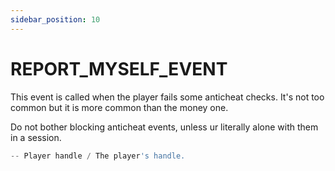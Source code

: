 ```yaml
---
sidebar_position: 10
---
```


# REPORT_MYSELF_EVENT

This event is called when the player fails some anticheat checks. It's not too common but it is more common than the money one.

Do not bother blocking anticheat events, unless ur literally alone with them in a session.

```jsx title="Parameters"
-- Player handle / The player's handle.

```

